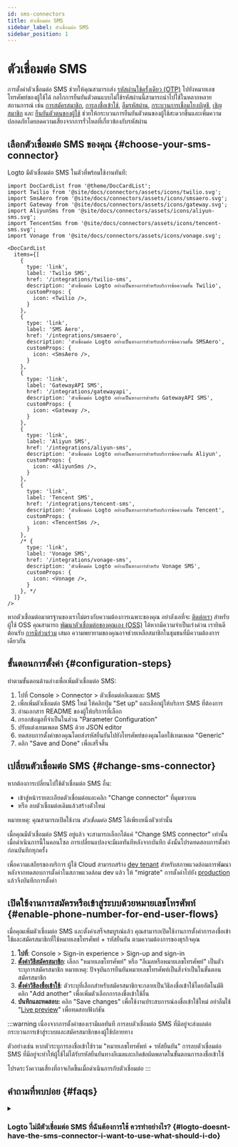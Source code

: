 ```yaml
---
id: sms-connectors
title: ตัวเชื่อมต่อ SMS
sidebar_label: ตัวเชื่อมต่อ SMS
sidebar_position: 1
---
```


# ตัวเชื่อมต่อ SMS

การตั้งค่าตัวเชื่อมต่อ SMS ช่วยให้คุณสามารถส่ง [รหัสผ่านใช้ครั้งเดียว (OTP)](https://auth.wiki/otp) ไปยังหมายเลขโทรศัพท์ของผู้ใช้ได้ กลไกการยืนยันตัวตนแบบไม่ใช้รหัสผ่านนี้สามารถนำไปใช้ในหลากหลายสถานการณ์ เช่น [การสมัครสมาชิก](/end-user-flows/sign-up-and-sign-in/sign-up), [การลงชื่อเข้าใช้](/end-user-flows/sign-up-and-sign-in/sign-in), [ลืมรหัสผ่าน](/end-user-flows/sign-up-and-sign-in/reset-password), [กระบวนการเชื่อมโยงบัญชี](/end-user-flows/sign-up-and-sign-in/social-sign-in#account-linking), [เชิญสมาชิก](/end-user-flows/organization-experience/invite-organization-members) และ [ยืนยันตัวตนของผู้ใช้](/end-user-flows/security-verification) ช่วยให้กระบวนการยืนยันตัวตนของผู้ใช้สะดวกขึ้นและเพิ่มความปลอดภัยโดยลดความเสี่ยงจากการรั่วไหลที่เกี่ยวข้องกับรหัสผ่าน

## เลือกตัวเชื่อมต่อ SMS ของคุณ \{#choose-your-sms-connector}

Logto มีตัวเชื่อมต่อ SMS ในตัวที่พร้อมใช้งานทันที:

```mdx-code-block
import DocCardList from '@theme/DocCardList';
import Twilio from '@site/docs/connectors/assets/icons/twilio.svg';
import SmsAero from '@site/docs/connectors/assets/icons/smsaero.svg';
import Gateway from '@site/docs/connectors/assets/icons/gateway.svg';
import AliyunSms from '@site/docs/connectors/assets/icons/aliyun-sms.svg';
import TencentSms from '@site/docs/connectors/assets/icons/tencent-sms.svg';
import Vonage from '@site/docs/connectors/assets/icons/vonage.svg';

<DocCardList
  items={[
    {
      type: 'link',
      label: 'Twilio SMS',
      href: '/integrations/twilio-sms',
      description: 'ตัวเชื่อมต่อ Logto อย่างเป็นทางการสำหรับบริการข้อความสั้น Twilio',
      customProps: {
        icon: <Twilio />,
      }
    },
    {
      type: 'link',
      label: 'SMS Aero',
      href: '/integrations/smsaero',
      description: 'ตัวเชื่อมต่อ Logto อย่างเป็นทางการสำหรับบริการข้อความสั้น SMSAero',
      customProps: {
        icon: <SmsAero />,
      }
    },
    {
      type: 'link',
      label: 'GatewayAPI SMS',
      href: '/integrations/gatewayapi',
      description: 'ตัวเชื่อมต่อ Logto อย่างเป็นทางการสำหรับ GatewayAPI SMS',
      customProps: {
        icon: <Gateway />,
      }
    },
    {
      type: 'link',
      label: 'Aliyun SMS',
      href: '/integrations/aliyun-sms',
      description: 'ตัวเชื่อมต่อ Logto อย่างเป็นทางการสำหรับบริการข้อความสั้น Aliyun',
      customProps: {
        icon: <AliyunSms />,
      }
    },
    {
      type: 'link',
      label: 'Tencent SMS',
      href: '/integrations/tencent-sms',
      description: 'ตัวเชื่อมต่อ Logto อย่างเป็นทางการสำหรับบริการข้อความสั้น Tencent',
      customProps: {
        icon: <TencentSms />,
      }
    },
    /* {
      type: 'link',
      label: 'Vonage SMS',
      href: '/integrations/vonage-sms',
      description: 'ตัวเชื่อมต่อ Logto อย่างเป็นทางการสำหรับ Vonage SMS',
      customProps: {
        icon: <Vonage />,
      }
    }, */
  ]}
/>
```

หากตัวเชื่อมต่อมาตรฐานของเราไม่ตรงกับความต้องการเฉพาะของคุณ อย่าลังเลที่จะ [ติดต่อเรา](https://logto.productlane.com/roadmap) สำหรับผู้ใช้ OSS คุณสามารถ [พัฒนาตัวเชื่อมต่อของคุณเอง (OSS)](/logto-oss/develop-your-connector/implement-connectors#build-a-passwordless-connector) ได้หากมีความจำเป็นเร่งด่วน เรายินดีต้อนรับ [การมีส่วนร่วม](/logto-oss/contribution) เสมอ ความพยายามของคุณอาจช่วยเหลือสมาชิกในชุมชนที่มีความต้องการเดียวกัน

## ขั้นตอนการตั้งค่า \{#configuration-steps}

ทำตามขั้นตอนด้านล่างเพื่อเพิ่มตัวเชื่อมต่อ SMS:

1. ไปที่ <CloudLink to="/connectors/passwordless">Console > Connector > ตัวเชื่อมต่ออีเมลและ SMS</CloudLink>
2. เพื่อเพิ่มตัวเชื่อมต่อ SMS ใหม่ ให้คลิกปุ่ม "Set up" และเลือกผู้ให้บริการ SMS ที่ต้องการ
3. อ่านเอกสาร README ของผู้ให้บริการที่เลือก
4. กรอกข้อมูลที่จำเป็นในส่วน "Parameter Configuration"
5. ปรับแต่งเทมเพลต SMS ด้วย JSON editor
6. ทดสอบการตั้งค่าของคุณโดยส่งรหัสยืนยันไปยังโทรศัพท์ของคุณโดยใช้เทมเพลต "Generic"
7. คลิก "Save and Done" เพื่อเสร็จสิ้น

## เปลี่ยนตัวเชื่อมต่อ SMS \{#change-sms-connector}

หากต้องการเปลี่ยนไปใช้ตัวเชื่อมต่อ SMS อื่น:

- เข้าสู่หน้ารายละเอียดตัวเชื่อมต่อและคลิก "Change connector" ที่มุมขวาบน
- หรือ ลบตัวเชื่อมต่อเดิมแล้วสร้างตัวใหม่

หมายเหตุ: คุณสามารถเปิดใช้งาน _ตัวเชื่อมต่อ SMS_ ได้เพียงหนึ่งตัวเท่านั้น

เมื่อคุณมีตัวเชื่อมต่อ SMS อยู่แล้ว จะสามารถเลือกได้แค่ "Change SMS connector" เท่านั้น เมื่อดำเนินการนี้ในคอนโซล การเปลี่ยนแปลงจะมีผลทันทีหลังจากบันทึก ดังนั้นโปรดทดสอบการตั้งค่าก่อนบันทึกทุกครั้ง

เพื่อความเสถียรของบริการ ผู้ใช้ Cloud สามารถสร้าง [dev tenant](/logto-cloud/tenant-settings#development) สำหรับสภาพแวดล้อมการพัฒนา หลังจากทดสอบการตั้งค่าในสภาพแวดล้อม dev แล้ว ให้ "migrate" การตั้งค่าไปยัง [production](/logto-cloud/tenant-settings#production) แล้วจึงบันทึกการตั้งค่า

## เปิดใช้งานการสมัครหรือเข้าสู่ระบบด้วยหมายเลขโทรศัพท์ \{#enable-phone-number-for-end-user-flows}

เมื่อคุณเพิ่มตัวเชื่อมต่อ SMS และตั้งค่าเสร็จสมบูรณ์แล้ว คุณสามารถเปิดใช้งานการตั้งค่าการลงชื่อเข้าใช้และสมัครสมาชิกที่ใช้หมายเลขโทรศัพท์ + รหัสยืนยัน ตามความต้องการของธุรกิจคุณ

1. **ไปที่**: <CloudLink to="/sign-in-experience/sign-up-and-sign-in">Console > Sign-in experience > Sign-up and sign-in</CloudLink>
2. [**ตั้งค่าวิธีสมัครสมาชิก**](/end-user-flows/sign-up-and-sign-in/sign-up): เลือก "หมายเลขโทรศัพท์" หรือ "อีเมลหรือหมายเลขโทรศัพท์" เป็นตัวระบุการสมัครสมาชิก หมายเหตุ: ปัจจุบันการยืนยันหมายเลขโทรศัพท์เป็นสิ่งจำเป็นในขั้นตอนสมัครสมาชิก
3. [**ตั้งค่าวิธีลงชื่อเข้าใช้**](/end-user-flows/sign-up-and-sign-in/sign-in): ตัวระบุที่เลือกสำหรับสมัครสมาชิกจะกลายเป็นวิธีลงชื่อเข้าใช้โดยอัตโนมัติ คลิก "Add another" เพื่อเพิ่มตัวเลือกการลงชื่อเข้าใช้อื่น
4. **บันทึกและทดสอบ:** คลิก "Save changes" เพื่อใช้งานประสบการณ์ลงชื่อเข้าใช้ใหม่ อย่าลืมใช้ "[Live preview](/customization/live-preview)" เพื่อทดสอบฟังก์ชัน

:::warning
เนื่องจากการตั้งค่าของเรามีผลทันที การลบตัวเชื่อมต่อ SMS ที่มีอยู่จะส่งผลต่อกระบวนการเข้าสู่ระบบและสมัครสมาชิกของผู้ใช้ปลายทาง

ตัวอย่างเช่น หากตัวระบุการลงชื่อเข้าใช้รวม "หมายเลขโทรศัพท์ + รหัสยืนยัน" การลบตัวเชื่อมต่อ SMS ที่มีอยู่จะทำให้ผู้ใช้ไม่ได้รับรหัสยืนยันทางอีเมลและเกิดข้อผิดพลาดในขั้นตอนการลงชื่อเข้าใช้

โปรดระวังความเสี่ยงที่อาจเกิดขึ้นเมื่อดำเนินการกับตัวเชื่อมต่อ
:::

## คำถามที่พบบ่อย \{#faqs}

<details>
<summary>

### Logto ไม่มีตัวเชื่อมต่อ SMS ที่ฉันต้องการใช้ ควรทำอย่างไร? \{#logto-doesnt-have-the-sms-connector-i-want-to-use-what-should-i-do}

</summary>

เรายังคงพัฒนาตัวเชื่อมต่อเพิ่มเติม หากคุณต้องการตัวเลือกอื่น ๆ แจ้งความต้องการของคุณใน Discord และส่ง Feature Request ที่ [GitHub](https://github.com/logto-io/logto/issues) หากต้องการความช่วยเหลือเพิ่มเติม สามารถ [ติดต่อเราทางอีเมล](mailto:contact@logto.io) ได้เช่นกัน

สำหรับผู้ใช้ Logto แบบโอเพ่นซอร์ส เรามีวิธีสร้างตัวเชื่อมต่อที่ขยายได้ง่าย ช่วยให้คุณ [ปรับแต่งตัวเชื่อมต่อของคุณเอง](/logto-oss/develop-your-connector) ตามสถานการณ์เฉพาะของคุณ คุณสามารถส่ง pull request มายัง Logto ได้เสมอ เพื่อให้สมาชิกในชุมชนได้รับประโยชน์จากผลงานของคุณด้วย

</details>
